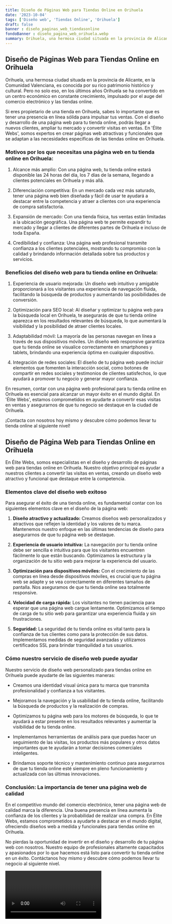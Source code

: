 ```yaml
---
title: Diseño de Páginas Web para Tiendas Online en Orihuela
date: '2023-10-04'
tags: ['Diseño web', 'Tiendas Online', 'Orihuela']
draft: false
banner : diseño_paginas_web_tiendasonline
fondoBanner : diseño_pagina_web_orihuela.webp
summary: Orihuela, una hermosa ciudad situada en la provincia de Alicante, en la Comunidad Valenciana, es conocida por su rico patrimonio histórico y cultural. Pero no solo eso, en los últimos años Orihuela se ha convertido en un centro económico en constante crecimiento, impulsado por el auge del comercio electrónico y las tiendas online.
---
```


## Diseño de Páginas Web para Tiendas Online en Orihuela

Orihuela, una hermosa ciudad situada en la provincia de Alicante, en la Comunidad Valenciana, es conocida por su rico patrimonio histórico y cultural. Pero no solo eso, en los últimos años Orihuela se ha convertido en un centro económico en constante crecimiento, impulsado por el auge del comercio electrónico y las tiendas online.

Si eres propietario de una tienda en Orihuela, sabes lo importante que es tener una presencia en línea sólida para impulsar tus ventas. Con el diseño y desarrollo de una página web para tu tienda online, podrás llegar a nuevos clientes, ampliar tu mercado y convertir visitas en ventas. En 'Élite Webs', somos expertos en crear páginas web atractivas y funcionales que se adaptan a las necesidades específicas de las tiendas online en Orihuela.

### Motivos por los que necesitas una página web en tu tienda online en Orihuela:

1. Alcance más amplio: Con una página web, tu tienda online estará disponible las 24 horas del día, los 7 días de la semana, llegando a clientes potenciales en Orihuela y más allá.

2. Diferenciación competitiva: En un mercado cada vez más saturado, tener una página web bien diseñada y fácil de usar te ayudará a destacar entre la competencia y atraer a clientes con una experiencia de compra satisfactoria.

3. Expansión de mercado: Con una tienda física, tus ventas están limitadas a la ubicación geográfica. Una página web te permite expandir tu mercado y llegar a clientes de diferentes partes de Orihuela e incluso de toda España.

4. Credibilidad y confianza: Una página web profesional transmite confianza a los clientes potenciales, mostrando tu compromiso con la calidad y brindando información detallada sobre tus productos y servicios.

### Beneficios del diseño web para tu tienda online en Orihuela:

1. Experiencia de usuario mejorada: Un diseño web intuitivo y amigable proporcionará a los visitantes una experiencia de navegación fluida, facilitando la búsqueda de productos y aumentando las posibilidades de conversión.

2. Optimización para SEO local: Al diseñar y optimizar tu página web para la búsqueda local en Orihuela, te asegurarás de que tu tienda online aparezca en los resultados relevantes de búsqueda, lo que aumentará la visibilidad y la posibilidad de atraer clientes locales.

3. Adaptabilidad móvil: La mayoría de las personas navegan en línea a través de sus dispositivos móviles. Un diseño web responsive garantiza que tu tienda online se visualice correctamente en smartphones y tablets, brindando una experiencia óptima en cualquier dispositivo.

4. Integración de redes sociales: El diseño de tu página web puede incluir elementos que fomenten la interacción social, como botones de compartir en redes sociales y testimonios de clientes satisfechos, lo que ayudará a promover tu negocio y generar mayor confianza.

En resumen, contar con una página web profesional para tu tienda online en Orihuela es esencial para alcanzar un mayor éxito en el mundo digital. En 'Élite Webs', estamos comprometidos en ayudarte a convertir esas visitas en ventas y asegurarnos de que tu negocio se destaque en la ciudad de Orihuela.

¡Contacta con nosotros hoy mismo y descubre cómo podemos llevar tu tienda online al siguiente nivel!

<GifSeo />

<Cta />

## Diseño de Página Web para Tiendas Online en Orihuela

En Élite Webs, somos especialistas en el diseño y desarrollo de páginas web para tiendas online en Orihuela. Nuestro objetivo principal es ayudar a nuestros clientes a convertir las visitas en ventas, creando un diseño web atractivo y funcional que destaque entre la competencia.

### Elementos clave del diseño web exitoso

Para asegurar el éxito de una tienda online, es fundamental contar con los siguientes elementos clave en el diseño de la página web:

1. **Diseño atractivo y actualizado:** Creamos diseños web personalizados y atractivos que reflejen la identidad y los valores de tu marca. Mantenemos nuestro enfoque en las últimas tendencias de diseño para asegurarnos de que tu página web se destaque.

2. **Experiencia de usuario intuitiva:** La navegación por tu tienda online debe ser sencilla e intuitiva para que los visitantes encuentren fácilmente lo que están buscando. Optimizamos la estructura y la organización de tu sitio web para mejorar la experiencia del usuario.

3. **Optimización para dispositivos móviles:** Con el crecimiento de las compras en línea desde dispositivos móviles, es crucial que tu página web se adapte y se vea correctamente en diferentes tamaños de pantalla. Nos aseguramos de que tu tienda online sea totalmente responsive.

4. **Velocidad de carga rápida:** Los visitantes no tienen paciencia para esperar que una página web cargue lentamente. Optimizamos el tiempo de carga de tu sitio web para garantizar una experiencia fluida y sin frustraciones.

5. **Seguridad:** La seguridad de tu tienda online es vital tanto para la confianza de tus clientes como para la protección de sus datos. Implementamos medidas de seguridad avanzadas y utilizamos certificados SSL para brindar tranquilidad a tus usuarios.

### Cómo nuestro servicio de diseño web puede ayudar

Nuestro servicio de diseño web personalizado para tiendas online en Orihuela puede ayudarte de las siguientes maneras:

- Creamos una identidad visual única para tu marca que transmita profesionalidad y confianza a tus visitantes.

- Mejoramos la navegación y la usabilidad de tu tienda online, facilitando la búsqueda de productos y la realización de compras.

- Optimizamos tu página web para los motores de búsqueda, lo que te ayudará a estar presente en los resultados relevantes y aumentar la visibilidad de tu tienda online.

- Implementamos herramientas de análisis para que puedas hacer un seguimiento de las visitas, los productos más populares y otros datos importantes que te ayudarán a tomar decisiones comerciales inteligentes.

- Brindamos soporte técnico y mantenimiento continuo para asegurarnos de que tu tienda online esté siempre en pleno funcionamiento y actualizada con las últimas innovaciones.

### Conclusión: La importancia de tener una página web de calidad

En el competitivo mundo del comercio electrónico, tener una página web de calidad marca la diferencia. Una buena presencia en línea aumenta la confianza de los clientes y la probabilidad de realizar una compra. En Élite Webs, estamos comprometidos a ayudarte a destacar en el mundo digital, ofreciendo diseños web a medida y funcionales para tiendas online en Orihuela.

No pierdas la oportunidad de invertir en el diseño y desarrollo de tu página web con nosotros. Nuestro equipo de profesionales altamente capacitados y apasionados por lo que hacemos está listo para convertir tu tienda online en un éxito. Contáctanos hoy mismo y descubre cómo podemos llevar tu negocio al siguiente nivel.

<Video />

<CtaBot job='Tiendas Online' city='Orihuela'/>

<Gmaps query='Orihuela+españa+maps' />